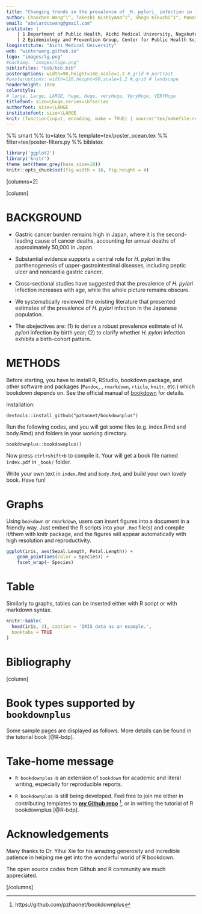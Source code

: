 ```yaml
---
title: "Changing trends in the prevalence of _H. pylori_ infection in Japan (1908-2003): a systematic review and meta-regression analysis of 170,000 individuals"
author: Chaochen Wang^1^, Takeshi Nishiyama^1^, Shogo Kikuchi^1^, Manami Inoue^2^,  Norie Sawada^2^, Shoichiro Tsugane^2^, Yingsong Lin^1^
email: "abelardccwang@gmail.com"
institute: | 
    | 1 Department of Public Health, Aichi Medical University, Nagakute, Aichi, Japan; 
    | 2 Epidemiology and Prevention Group, Center for Public Health Sciences, National Cancer Center, Tokyo, Japan
longinstitute: "Aichi Medical University"
web: "winterwang.github.io"
logo: "images/lg.png"
#backimg: "images/logo.png"
bibliofiles: "bib/bib.bib"
posteroptions: width=90,height=140,scale=1.2 #,grid # portrait
#posteroptions: width=110,height=90,scale=1.2 #,grid # landscape
headerheight: 18cm
colorstyle:
# large, Large, LARGE, huge, Huge, veryHuge, VeryHuge, VERYHuge
titlefont: size=\huge,series=\bfseries
authorfont: size=\LARGE
institutefont: size=\LARGE
knit: (function(input, encoding, make = TRUE) { source('tex/makefile-renderer.R', local = TRUE) })
---
```


%% smart
%% to=latex
%% template=tex/poster_ocean.tex
%% filter=tex/poster-filters.py
%% biblatex

```r
library('ggplot2')
library('knitr')
theme_set(theme_grey(base_size=10))
knitr::opts_chunk$set(fig.width = 16, fig.height = 4)
```

[columns=2]

[column]

# BACKGROUND

-  Gastric cancer burden remains high in Japan, where it is the second-leading cause of cancer deaths, accounting for annual deaths of approximately 50,000 in Japan.

-  Substantial evidence supports a central role for _H. pylori_ in the parthenogenesis of upper-gastrointestinal diseases, including peptic ulcer and noncardia gastric cancer.

-  Cross-sectional studies have suggested that the prevalence of _H. pylori_ infection increases with age, while the whole picture remains obscure.

-  We systematically reviewed the existing literature that presented estimates of the prevalence of _H. pylori_ infection in the Japanese population.

-  The obejectives are: (1) to derive a robust prevalence estimate of _H. pylori_ infection by birth year; (2) to clarify whether _H. pylori_ infection exhibits a birth-cohort pattern. 

<!--

- Standard abreviations \\eg and \\ie for \eg and \ie
- Units like \pps{900}
- **Highlights** and *highlights*

-->

# METHODS

Before starting, you have to install R, RStudio, bookdown package, and other software and packages (\ie `Pandoc`, \LaTeX, `rmarkdown`, `rticle`, `knitr`, etc.) which bookdown depends on. See the official manual of [bookdown](https://bookdown.org/yihui/bookdown/) for details.

Installation:

`devtools::install_github("pzhaonet/bookdownplus")`

Run the following codes, and you will get some files (e.g. index.Rmd and body.Rmd) and folders in your working directory.

`bookdownplus::bookdownplus()`

Now press `ctrl+shift+b` to compile it. Your will get a book file named `index.pdf` in `_book/`  folder.

Write your own text in `index.Rmd` and `body.Rmd`, and build your own lovely book. Have fun!


# Graphs

Using `bookdown` or `rmarkdown`, users can insert figures into a document in a friendly way. Just embed the R scripts into your `.Rmd` file(s) and compile it/them with knitr package, and the figures will appear automatically with high resolution and reproductivity.

<!--

```r
plot(co2)
```

-->

```r
ggplot(iris, aes(Sepal.Length, Petal.Length)) +
    geom_point(aes(color = Species)) +
    facet_wrap(~ Species)
```

<!-- Comments -->


# Table

Similarly to graphs, tables can be inserted either with R script or with markdown syntax.

<!--

header x  header y
--------- ----------
x1        y1
x2        y2

-->

```r
knitr::kable(
  head(iris, 3), caption = 'IRIS data as an example.',
  booktabs = TRUE
)
```

# Bibliography

\printbibliography


[column]

# Book types supported by `bookdownplus`

Some sample pages are displayed as follows. More details can be found in the tutorial book [@R-bdp].


\begin{figure}[htp]
  \includegraphics[width=.33\textwidth]{images/mail.pdf}\hfill
  \includegraphics[width=.33\textwidth]{images/mail.pdf}\hfill
  \includegraphics[width=.33\textwidth]{images/mail.pdf}
\end{figure}    

\begin{figure}[htp]
  \includegraphics[width=.33\textwidth]{images/mail.pdf}\hfill
  \includegraphics[width=.33\textwidth]{images/mail.pdf}\hfill
  \includegraphics[width=.33\textwidth]{images/mail.pdf}
\end{figure}    

\begin{figure}[htp]
  \includegraphics[width=.33\textwidth]{images/mail.pdf}\hfill
  \includegraphics[width=.33\textwidth]{images/mail.pdf}\hfill
  \includegraphics[width=.33\textwidth]{images/mail.pdf}
\end{figure}    


# Take-home message

- `R bookdownplus` is an extension of `bookdown` for academic and literal writing, especially for reproducible reports.

- `R bookdownplus` is still being developed. Feel free to join me either in contributing templates to [**my Github repo**](https://github.com/pzhaonet/bookdownplus) ^[https://github.com/pzhaonet/bookdownplus], or in writing the tutorial of R bookdownplus [@R-bdp].

<!--\vskip0.5cm

[/columns]


[columns=2]

[column]

-->

# Acknowledgements

Many thanks to Dr. Yihui Xie for his amazing generosity and incredible patience in helping me get into the wonderful world of R bookdown.

The open source codes from Github and R community are much appreciated.

\vskip1.5cm


<!--\vskip4.4cm-->

[/columns]
